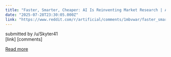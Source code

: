```yaml
---
title: "Faster, Smarter, Cheaper: AI Is Reinventing Market Research | Andreessen Horowitz"
date: "2025-07-28T23:30:05.000Z"
link: "https://www.reddit.com/r/artificial/comments/1mbvwar/faster_smarter_cheaper_ai_is_reinventing_market/"
---
```


submitted by    /u/Skyter41  
 [link]   [comments]

[Read more](https://www.reddit.com/r/artificial/comments/1mbvwar/faster_smarter_cheaper_ai_is_reinventing_market/)

